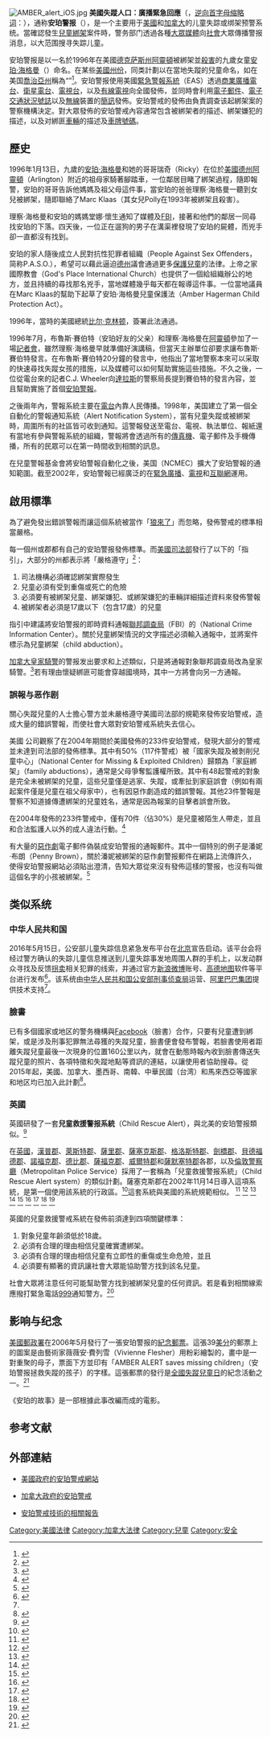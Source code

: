 {{NoteTA
|G1=IT
}}
{{legal}}
[[File:AMBER_alert_iOS.jpg|thumb]]
'''美國失蹤人口：廣播緊急回應'''（{{lang-en|America's Missing: Broadcasting Emergency Response}}，[[逆向首字母缩略词|逆向首字母缩略词]]：{{lang|en|AMBER}}），通称'''安珀警报'''（{{lang-en|'''AMBER Alert'''}}），是一个主要用于[[美國|美國]]和[[加拿大|加拿大]]的儿童失踪或绑架预警系统。當確認發生[[兒童|兒童]][[綁架|綁架]]案件時，警务部门透過各種[[大眾媒體|大眾媒體]]向[[社會|社會]]大眾傳播警报消息，以大范围搜寻失踪儿童。

安珀警报是以一名於1996年在美國[[德克萨斯州|德克萨斯州]][[阿灵顿_(得克萨斯州)|阿靈頓]]被綁架並[[謀殺|殺害]]的九歲女童[[安珀·海格曼|安珀·海格曼]]（{{lang|en|Amber Hagerman}}）命名。在某些[[美國州份|美國州份]]，同类計劃以在當地失蹤的兒童命名，如在美国[[喬治亞州|喬治亞州]]稱為“{{lang|en|Levi's Call}}”<ref>{{cite web
 |title       = Levi's Call: Georgia's Amber Alert
 |accessdate  = 2006-09-04
 |url         = http://www.state.ga.us/gbi/levi.html
 |publisher   = Georgia Bureau of Investigation
 |deadurl     = yes
 |archiveurl  = https://web.archive.org/web/20060925193436/http://www.state.ga.us/gbi/levi.html
 |archivedate = 2006-09-25
}}</ref>。安珀警报使用美國[[緊急警報系統|緊急警報系統]]（EAS）透過[[電台|商業廣播電台]]、[[衛星電台|衛星電台]]、[[電視台|電視台]]，以及[[有線電視|有線電視]]向全國發佈，並同時會利用[[電子郵件|電子郵件]]、[[電子交通狀況號誌|電子交通狀況號誌]]以及[[無線通訊|無線]]裝置的[[簡訊|簡訊]]發佈。安珀警戒的發佈由負責調查该起綁架案的警察機構決定。對大眾發佈的安珀警戒內容通常包含被綁架者的描述、綁架嫌犯的描述，以及对綁匪[[車輛|車輛]]的描述及[[車牌號碼|車牌號碼]]。

== 歷史 ==
{{see also|安珀·海格曼}}
1996年1月13日，九歲的[[安珀·海格曼|安珀·海格曼]]和她的哥哥瑞奇（Ricky）在位於[[美國|美國]][[德克萨斯州|德州]][[阿灵顿_(得克萨斯州)|阿靈頓]]（Arlington）附近的祖母家騎著腳踏車，一位鄰居目睹了綁架過程，隨即報警，安珀的哥哥告訴他媽媽及祖父母這件事，當安珀的爸爸理察·海格曼一聽到女兒被綁架，隨即聯絡了Marc Klaas（其女兒Polly在1993年被綁架且殺害）。

理察·海格曼和安珀的媽媽堂娜‧懷生通知了媒體及[[联邦调查局|FBI]]，接著和他們的鄰居一同尋找安珀的下落。四天後，一位正在遛狗的男子在溝渠裡發現了安珀的屍體，而兇手卻一直都沒有找到。

安珀的家人隨後成立人民對抗性犯罪者組織（People Against Sex Offenders，简称P.A.S.O.），希望可以藉此逼迫[[德克萨斯州|德州]]議會通過更多[[保護兒童|保護兒童]]的法律。上帝之家國際教會（God's Place International Church）也提供了一個給組織辦公的地方，並且持續的尋找那名兇手，當地媒體幾乎每天都在報導這件事。一位當地議員{{tsl|en|Martin Frost|馬丁‧佛斯特}}在Marc Klaas的幫助下起草了安珀·海格曼兒童保護法（Amber Hagerman Child Protection Act）。

1996年，當時的美國總統[[比尔·克林顿|比尔·克林顿]]，簽署此法通過。

1996年7月，布魯斯‧賽伯特（安珀好友的父亲）和理察·海格曼在[[阿灵顿_(得克萨斯州)|阿靈頓]]參加了一場[[記者會|記者會]]，雖然理察·海格曼早就準備好演講稿，但當天主辦單位卻要求讓布魯斯‧賽伯特發言。在布魯斯‧賽伯特20分鐘的發言中，他指出了當地警察本來可以采取的快速尋找失蹤女孩的措施，以及媒體可以如何幫助實施這些措施。不久之後，一位從{{tsl|en|KRLD|KRLD}}電台來的記者C.J. Wheeler向[[達拉斯|達拉斯]]的警察局長提到賽伯特的發言內容，並且幫助實施了首個[[安珀警報|安珀警報]]。

之後兩年內，警報系統主要在[[電台|電台]]內靠人民傳播。1998年，美国{{tsl|en|Child Alert Foundation|儿童警报基金会}}建立了第一個全自動化的警報通知系統（Alert Notification System），當有兒童失蹤或被綁架時，周圍所有的社區皆可收到通知。這警報發送至電台、電視、執法單位、報紙還有當地有參與警報系統的組織，警報將會透過所有的[[傳真機|傳真機]]、電子郵件及手機傳播，所有的民眾可以在第一時間收到相關的訊息。

在兒童警報基金會將安珀警報自動化之後，美国{{tsl|en|National Center for Missing and Exploited Children|国家失踪与受剥削儿童保护中心}}（NCMEC）擴大了安珀警報的通知範圍。截至2002年，安珀警報已經廣泛的在[[緊急廣播|緊急廣播]]、[[電視|電視]]和[[互聯網|互聯網]]運用。

== 啟用標準 ==
為了避免發出錯誤警報而讓這個系統被當作「[[狼來了|狼來了]]」而忽略，發佈警戒的標準相當嚴格。

每一個州或郡都有自己的安珀警报發佈標準。而[[美國司法部|美國司法部]]發行了以下的「指引」，大部分的州都表示將「嚴格遵守」<ref>{{cite web
| title=發佈安珀警戒標準指引（Guidance on Criteria for Issuing AMBER Alerts）（PDF）
| date=2004年4月
| accessdate=2006-09-05
| url=http://www.amberalert.gov/docs/AMBERCriteria.pdf
| publisher=美國司法部
| deadurl=yes
| archiveurl=https://web.archive.org/web/20041015003050/http://amberalert.gov/docs/AMBERCriteria.pdf
| archivedate=2004-10-15
}}</ref>：

# 司法機構必須確認綁架實際發生
# 兒童必須有受到重傷或死亡的危險
# 必須要有被綁架兒童、綁架嫌犯、或綁架嫌犯的車輛詳細描述資料來發佈警報
# 被綁架者必須是17歲以下（包含17歲）的兒童

指引中建議將安珀警报的即時資料通報[[聯邦調查局|聯邦調查局]]（FBI）的{{tsl|en|National Crime Information Center|國家犯罪資料中心}}（National Crime Information Center）。關於兒童綁架情況的文字描述必須輸入通報中，並將案件標示為兒童綁架（child abduction）。

[[加拿大皇家騎警|加拿大皇家騎警]]的警报发出要求和上述類似，只是將通報對象聯邦調查局改為皇家騎警。<ref name="Our Missing Children Canada">{{cite web
 |title        = 安珀警戒
 |date         = 2006-05-14
 |accessdate   = 2006-09-04
 |url          = http://www.ourmissingchildren.gc.ca/omc/news/amber_e.htm
 |publisher    = 加拿大皇家騎警
 |archive-date = 2008-09-21
 |archive-url  = https://web.archive.org/web/20080921070916/http://www.ourmissingchildren.gc.ca/omc/news/amber_e.htm
 |dead-url     = yes
}}</ref>若有理由懷疑綁匪可能會穿越國境時，其中一方將會向另一方通報。

=== 誤報与恶作剧 ===
關心失蹤兒童的人士擔心警方並未嚴格遵守美國司法部的規範來發佈安珀警戒，造成大量的錯誤警報，而使社會大眾對安珀警戒系統失去信心。

美國 {{tsl|en|E. W. Scripps Company|Scripps}} 公司觀察了在2004年期間於美國發佈的233件安珀警戒，發現大部分的警戒並未達到司法部的發佈標準。其中有50%（117件警戒）被「國家失蹤及被剝削兒童中心」（National Center for Missing & Exploited Children）歸類為「家庭綁架」（family abductions），通常是父母爭奪監護權所致。其中有48起警戒的對象是完全未被綁架的兒童，這些兒童僅是逃家、失蹤，或牽扯到家庭誤會（例如有兩起案件僅是兒童在祖父母家中），也有因惡作劇造成的錯誤警報。其他23件警報是警察不知道據傳遭綁架的兒童姓名，通常是因為報案的目擊者誤會所致。

在2004年發佈的233件警戒中，僅有70件（佔30%）是兒童被陌生人帶走，並且和合法監護人以外的成人違法行動。<ref>{{cite web
 |title        = 錯誤的警報將影響安珀警戒系統的未來（False alarms endangering future of Amber Alert system）
 |date         = 2005-05-25
 |accessdate   = 2006-06-23
 |url          = http://www.shns.com/shns/g_index2.cfm?action=detail&pk=MISSING-AMBER-07-05-05
 |publisher    = Scripps Howard News Service
 |archive-date = 2008-05-25
 |archive-url  = https://web.archive.org/web/20080525232733/http://www.shns.com/shns/g_index2.cfm?action=detail&pk=MISSING-AMBER-07-05-05
 |dead-url     = yes
}}</ref>

有大量的[[惡作劇|惡作劇]]電子郵件偽裝成安珀警报的通報郵件。其中一個特別的例子是潘妮·布朗（Penny Brown），關於潘妮被綁架的惡作劇警报郵件在網路上流傳許久，使得安珀警报網站必須貼出澄清，告知大眾從來沒有發佈這樣的警报，也沒有叫做這個名字的小孩被綁架。<ref>{{cite web
 |title       = The Penny Brown Amber Alert Hoax
 |date        = 2002–2006
 |accessdate  = 2006-09-04
 |url         = http://codeamber.org/penny_brown.html
 |publisher   = Code Amber
 |deadurl     = yes
 |archiveurl  = https://web.archive.org/web/20060811024548/http://codeamber.org/penny_brown.html
 |archivedate = 2006-08-11
}}</ref>

== 类似系统 ==
=== 中华人民共和国 ===
{{Main|公安部儿童失踪信息紧急发布平台}}
2016年5月15日，公安部儿童失踪信息紧急发布平台在[[北京|北京]]宣告启动。该平台会将经过警方确认的失踪儿童信息推送到儿童失踪事发地周围人群的手机上，以发动群众寻找及反馈[[拐卖|拐卖]]相关犯罪的线索，并通过官方[[新浪微博|新浪微博]]账号、[[高德地图|高德地图]]软件等平台进行发布<ref name="qd">{{cite news |author1=邢丙银 |author2=曾雅青 |title=公安部启动儿童失踪信息紧急发布平台，信息精准推送相关人群 |url=https://www.thepaper.cn/newsDetail_forward_1469529 |accessdate=2019-06-30 |work=澎湃新闻 |date=2016-05-15 |archive-date=2020-09-17 |archive-url=https://web.archive.org/web/20200917150103/https://www.thepaper.cn/newsDetail_forward_1469529 |dead-url=no }}</ref>。该系统由[[中华人民共和国公安部|中华人民共和国公安部]][[公安部刑事侦查局|刑事侦查局]]运营、[[阿里巴巴集团|阿里巴巴集团]]提供技术支持<ref name="qd" />。

=== 臉書 ===
已有多個國家或地区的警务機構與[[Facebook|Facebook]]（臉書）合作，只要有兒童遭到綁架，或是涉及刑事犯罪無法尋獲的失蹤兒童，臉書便會發布警報，若臉書使用者距離失蹤兒童最後一次現身的位置160公里以內，就會在動態時報內收到臉書傳送失蹤兒童的照片、各項特徵和失蹤地點等資訊的連結，以讓使用者協助搜尋。從2015年起，美國、加拿大、墨西哥、南韓、中華民國（台湾）和馬來西亞等國家和地区均已加入此計劃<ref>{{Cite web |url=http://udn.com/news/story/2/2114809 |title=創舉！兒少遭綁架 臉書發警報到動態時報 |access-date=2016-11-18 |archive-date=2017-01-13 |archive-url=https://web.archive.org/web/20170113082832/http://udn.com/news/story/2/2114809 |dead-url=no }}</ref>。

=== 英國 ===
英國研發了一套'''兒童救援警报系統'''（Child Rescue Alert），與北美的安珀警报類似。<ref>{{cite web
 |url         = http://www.missingkids.com/missingkids/servlet/PageServlet?LanguageCountry=en_US&PageId=1422
 |title       = 國際安珀警戒計劃
 |publisher   = National Center for Missing & Exploited Children
 |accessdate  = 2006-06-06
 |deadurl     = yes
 |archiveurl  = https://web.archive.org/web/20060822184803/http://www.missingkids.com/missingkids/servlet/PageServlet?LanguageCountry=en_US&PageId=1422
 |archivedate = 2006-08-22
}}</ref>

在[[英國|英國]]，[[漢普郡|漢普郡]]、[[萊斯特郡|萊斯特郡]]、[[薩里郡|薩里郡]]、[[薩塞克斯郡|薩塞克斯郡]]、[[格洛斯特郡|格洛斯特郡]]、[[劍橋郡|劍橋郡]]、[[貝德福德郡|貝德福德郡]]、[[諾福克郡|諾福克郡]]、[[德比郡|德比郡]]、[[薩福克郡|薩福克郡]]、[[威爾特郡|威爾特郡]]和[[薩默塞特郡|薩默塞特郡]]各郡，以及[[倫敦警察廳|倫敦警察廳]]（Metropolitan Police Service）採用了一套稱為「兒童救援警报系統」（Child Rescue Alert system）的類似計劃。薩塞克斯郡在2002年11月14日導入這項系統，是第一個使用該系統的行政區。<ref>{{cite web
| title=Child Rescue Alert
| url=http://www.sussex.police.uk/campaigns/childrescuealert.asp
| accessdate=2006-06-06
| publisher=Sussex Police Online
| deadurl=yes
| archiveurl=https://web.archive.org/web/20060614151806/http://www.sussex.police.uk/campaigns/childrescuealert.asp
| archivedate=2006-06-14
}}</ref>這套系統與美國的系統規範相似。<!-- 以下為各項引用參考資料
--><ref>{{cite web|title=Snatch alert swings into action|publisher=BBC News|date=2003-07-08|accessdate=2006-06-06|url=http://news.bbc.co.uk/2/hi/uk_news/england/southern_counties/3053540.stm|archive-date=2020-09-17|archive-url=https://web.archive.org/web/20200917150229/http://news.bbc.co.uk/2/hi/uk_news/england/southern_counties/3053540.stm|dead-url=no}}</ref><!-- 
--><ref>{{cite web|title=Child Rescue Alert System Goes Live|date=2006-03-17|accessdate=2006-06-06|publisher=Norfolk Constabulary|url=http://www.norfolk.police.uk/article.cfm?catID=548&artID=7475&bctrail=0|deadurl=yes|archiveurl=https://web.archive.org/web/20060929102249/http://www.norfolk.police.uk/article.cfm?artID=7475&catID=548&bctrail=0|archivedate=2006-09-29}}</ref><!-- 
--><ref>{{cite web|title=Child Rescue Alert system launched|date=2006-03-27|accessdate=2006-06-06|url=http://www.derbyshire.police.uk/news/893.html|publisher=Derbyshire Constabulary|archiveurl=http://webarchive.nationalarchives.gov.uk/20081107153316/http://www.derbyshire.police.uk/news/893.html|archivedate=2008-11-07|dead-url=yes}}</ref><!-- 
--><ref>{{cite web|url=http://www.suffolk.police.uk/News+And+Appeals/News/Police+Launch+Child+Rescue+Alert.htm|date=2006-03-20|accessdate=2006-06-06|publisher=Suffolk Constabulary|title=Police Launch Child Rescue Alert|deadurl=yes|archiveurl=https://web.archive.org/web/20060929094946/http://www.suffolk.police.uk/News%2BAnd%2BAppeals/News/Police%2BLaunch%2BChild%2BRescue%2BAlert.htm|archivedate=2006-09-29}}</ref><!-- 
--><ref>{{cite web|url=http://www.wiltshire.police.uk/news/newsview.asp?id=1059|title=威爾特夏警方使用兒童救援警戒系統|date=2006-03-27|accessdate=2006-06-06|publisher=威爾特夏警方|deadurl=yes|archiveurl=https://web.archive.org/web/20070307202205/http://www.wiltshire.police.uk/news/newsview.asp?id=1059|archivedate=2007-03-07}}</ref><!-- 
--><ref>{{cite web|url=http://www.avonandsomerset.police.uk/LocalPages/NewsDetails.aspx?nsid=4518&t=1&lid=5|title=Police sign up to national alert to save abducted children (Forcewide)|date=2006-03-27|accessdate=2006-06-06|publisher=Avon and Somerset Constabulary}}{{Dead link|date=2017年12月 |bot=InternetArchiveBot |fix-attempted=yes }}</ref><!-- 
--><ref>{{cite web|url=http://www.northants.police.uk/default.asp?action=article&ID=11484|date=2006-03-24|accessdate=2006-06-06|title=Child Rescue Alert Introduced To The County|publisher=Northamptonshire Police Online|deadurl=yes|archiveurl=https://web.archive.org/web/20070224095006/http://www.northants.police.uk/default.asp?action=article&ID=11484|archivedate=2007-02-24}}</ref><!-- 
--><ref>{{cite web|url=http://news.bbc.co.uk/2/hi/uk_news/england/4822404.stm|title=Child kidnap alert scheme starts|date=2006-03-19|accessdate=2006-06-06|publisher=BBC News|archive-date=2020-09-17|archive-url=https://web.archive.org/web/20200917114539/http://news.bbc.co.uk/2/hi/uk_news/england/4822404.stm|dead-url=no}}</ref><!-- 
--><ref>{{cite web|url=http://www.thamesvalley.police.uk/reduction/victimsofcrime/child-alert/index.htm|title=Child Rescue Alert|accessdate=2006-06-06|publisher=Thames Valley Police|archiveurl=http://webarchive.nationalarchives.gov.uk/20081105161536/http://www.thamesvalley.police.uk/reduction/victimsofcrime/child-alert/index.htm|archivedate=2008-11-05|dead-url=yes}}</ref>

英國的兒童救援警戒系統在發佈前須達到四項關鍵標準：
# 對象兒童年齡須低於18歲。
# 必須有合理的理由相信兒童確實遭綁架。
# 必須有合理的理由相信兒童有立即性的重傷或生命危險，並且
# 必須要有顯著的資訊讓社會大眾能協助警方找到該名兒童。

社會大眾將注意任何可能幫助警方找到被綁架兒童的任何資訊。若是看到相關線索應撥打緊急電話[[999_(緊急電話號碼)|999]]通知警方。<ref>{{Cite web |url=http://www.derbyshire.police.uk/reducingcrime/5.html |title=存档副本 |access-date=2003-04-27 |archive-date=2003-04-27 |archive-url=https://web.archive.org/web/20030427014509/http://www.derbyshire.police.uk/reducingcrime/5.html |dead-url=yes }}</ref>

== 影响与纪念 ==
[[美國郵政署|美國郵政署]]在2006年5月發行了一張安珀警报的[[紀念郵票|紀念]][[郵票|郵票]]。這張39[[1美分硬幣|美分]]的郵票上的圖案是由藝術家薇薇安·費列雪（Vivienne Flesher）用粉彩繪製的，畫中是一對重聚的母子，票面下方並印有「AMBER ALERT saves missing children」（安珀警报拯救失蹤的孩子）的字樣。這張郵票的發行是[[全國失蹤兒童日|全國失蹤兒童日]]的紀念活動之一。<ref>{{cite web
| title=U.S. Postal Service issues new stamp promoting social awareness
| date=2006-05-25
| accessdate=2006-09-04
| url=http://www.usps.com/communications/news/stamps/2006/sr06_029.htm
| publisher=United States Postal Service
| deadurl=yes
| archiveurl=https://web.archive.org/web/20090508201322/http://www.usps.com/communications/news/stamps/2006/sr06_029.htm
| archivedate=2009-05-08
}}</ref>

《安珀的故事》是一部根據此事改編而成的電影。
== 参考文献 ==
{{Reflist|30em}}

== 外部連結 ==
* {{En}}[http://www.amberalert.gov/ 美國政府的安珀警戒網站] {{Wayback|url=http://www.amberalert.gov/ |date=20100727174209 }}
* {{En}}[http://www.ourmissingchildren.gc.ca/ 加拿大政府的安珀警戒] {{Wayback|url=http://www.ourmissingchildren.gc.ca/ |date=20081217033527 }}
* {{En}}[http://digital.library.unt.edu/govdocs/crs/permalink/meta-crs-7629 安珀警戒技術的相關報告]

[[Category:美國法律|Category:美國法律]]
[[Category:加拿大法律|Category:加拿大法律]]
[[Category:兒童|Category:兒童]]
[[Category:安全|Category:安全]]